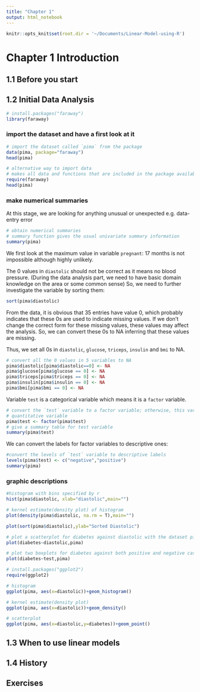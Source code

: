 ```yaml
---
title: "Chapter 1"
output: html_notebook
---
```


```r
knitr::opts_knit$set(root.dir = '~/Documents/Linear-Model-using-R')
```

# Chapter 1 Introduction 

## 1.1 Before you start

## 1.2 Initial Data Analysis

```r
# install.packages("faraway")
library(faraway)
```
### import the dataset and have a first look at it

```r
# import the dataset called `pima` from the package
data(pima, package="faraway")
head(pima)
```

```r
# alternative way to import data
# makes all data and functions that are included in the package available
require(faraway)
head(pima)
```

### make numerical summaries

At this stage, we are looking for anything unusual or unexpected
e.g. data-entry error

```r
# obtain numerical summaries
# summary function gives the usual univariate summary information 
summary(pima)
```

We first look at the maximum value in variable `pregnant`: 17 months is not impossible although highly unlikely. 

The 0 values in `diastolic` should not be correct as it means no blood pressure. (During the data analysis part, we need to have basic domain knowledge on the area or some common sense) So, we need to further investigate the variable by sorting them:

```r
sort(pima$diastolic)
```

From the data, it is obvious that 35 entries have value 0, which probably indicates that these 0s are used to indicate missing values. If we don't change the correct form for these missing values, these values may affect the analysis. So, we can convert these 0s to NA inferring that these values are missing.

Thus, we set all 0s in `diastolic`, `glucose`, `triceps`, `insulin` and `bmi` to NA.

```r
# convert all the 0 values in 5 variables to NA
pima$diastolic[pima$diastolic==0] <- NA
pima$glucose[pima$glucose == 0] <- NA
pima$triceps[pima$triceps == 0] <- NA
pima$insulin[pima$insulin == 0] <- NA
pima$bmi[pima$bmi == 0] <- NA
```

Variable `test` is a categorical variable which means it is a `factor` variable.

```r
# convert the `test` variable to a factor variable; otherwise, this variable will be treated as a 
# quantitative variable
pima$test <- factor(pima$test)
# give a summary table for test variable
summary(pima$test)
```

We can convert the labels for factor variables to descriptive ones:

```r
#convert the levels of `test` variable to descriptive labels
levels(pima$test) <- c("negative","positive")
summary(pima)
```

### graphic descriptions

```r
#histogram with bins specified by r
hist(pima$diastolic, xlab="diastolic",main="")
```

```r
# kernel estimate(density plot) of histogram
plot(density(pima$diastolic, na.rm = T),main="")
```

```r
plot(sort(pima$diastolic),ylab="Sorted Diastolic")
```

```r
# plot a scatterplot for diabetes against diastolic with the dataset pima
plot(diabetes~diastolic,pima)
```

```r
# plot two boxplots for diabetes against both positive and negative cases
plot(diabetes~test,pima)
```

```r
# install.packages("ggplot2")
require(ggplot2)
```

```r
# histogram
ggplot(pima, aes(x=diastolic))+geom_histogram()
```

```r
# kernel estimate(density plot)
ggplot(pima, aes(x=diastolic))+geom_density()
```

```r
# scatterplot
ggplot(pima, aes(x=diastolic,y=diabetes))+geom_point()
```


## 1.3 When to use linear models

## 1.4 History

## Exercises

